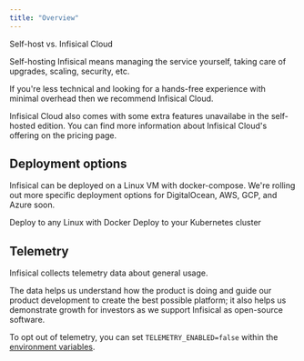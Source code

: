 ```yaml
---
title: "Overview"
---
```


<Info>
Self-host vs. Infisical Cloud

Self-hosting Infisical means managing the service yourself, taking care of upgrades, scaling, security, etc.

If you're less technical and looking for a hands-free experience with minimal overhead then we recommend Infisical Cloud.

Infisical Cloud also comes with some extra features unavailabe in the self-hosted edition. You can find more information about Infisical Cloud's offering on the pricing page.

</Info>

## Deployment options

Infisical can be deployed on a Linux VM with docker-compose. We're rolling out more specific deployment options for DigitalOcean, AWS, GCP, and Azure soon.

<CardGroup cols={2}>
  <Card title="Any Linux" icon="square-1" color="#ea5a0c" href="/self-hosting/deployments/linux">
    Deploy to any Linux with Docker
  </Card>
  <Card title="Kubernetes" icon="square-2" color="#0285c7" href="/self-hosting/deployments/kubernetes">
    Deploy to your Kubernetes cluster
  </Card>
</CardGroup>

## Telemetry

Infisical collects telemetry data about general usage.

The data helps us understand how the product is doing and guide our product development to create the best possible platform; it also helps us demonstrate growth for investors as we support Infisical as open-source software.

To opt out of telemetry, you can set `TELEMETRY_ENABLED=false` within the [environment variables](./configuration/envars).
